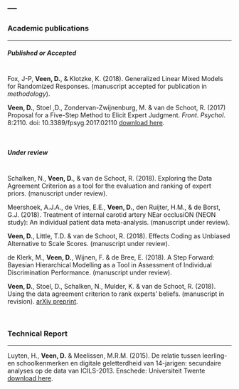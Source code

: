 ---
---
<link rel="stylesheet" href="styles.css" type="text/css">


### Academic publications
<hr />

##### Published or Accepted
<br>
Fox, J-P, **Veen, D.**, & Klotzke, K. (2018). Generalized Linear Mixed Models for Randomized Responses. (manuscript accepted for publication in *methodology*).

**Veen, D.**, Stoel ,D., Zondervan-Zwijnenburg, M. & van de Schoot, R. (2017) Proposal for a Five-Step Method to Elicit Expert Judgment. *Front. Psychol*. 8:2110. doi: 10.3389/fpsyg.2017.02110 <a href="doc/proposal_for_a_five_step_method.pdf" target="_blank" rel="noopener">download here</a>.

<br>

##### Under review
<br>
Schalken, N., **Veen, D.**, & van de Schoot, R. (2018). Exploring the Data Agreement Criterion as a tool for the evaluation and ranking of expert priors. (manuscript under review).

Meershoek, A.J.A., de Vries, E.E., **Veen, D.**, den Ruijter, H.M., & de Borst, G.J. (2018).
Treatment of internal carotid artery NEar occlusiON (NEON study): An individual patient data meta-analysis. (manuscript under review).

**Veen, D.**, Little, T.D. & van de Schoot, R. (2018). Effects Coding as Unbiased Alternative to Scale Scores. (manuscript under review).

de Klerk, M., **Veen, D.**, Wijnen, F. & de Bree, E. (2018). A Step Forward: Bayesian Hierarchical Modelling as a Tool in Assessment of Individual Discrimination Performance. (manuscript under review).

**Veen, D.**, Stoel, D., Schalken, N., Mulder, K. & van de Schoot, R. (2018). Using the data agreement criterion to rank experts' beliefs. (manuscript in revision). <a href="doc/using_DAC_to_rank_experts_beliefs_arxiv_preprint.pdf" target="_blank" rel="noopener">arXiv preprint</a>.

<br>

### Technical Report
<hr />

Luyten, H., **Veen, D.** & Meelissen, M.R.M. (2015). De relatie tussen leerling- en
schoolkenmerken en digitale geletterdheid van 14-jarigen: secundaire analyses op de data van ICILS-2013. Enschede: Universiteit Twente  <a href="doc/ICILS_2013_report.pdf" target="_blank" rel="noopener">download here</a>.

